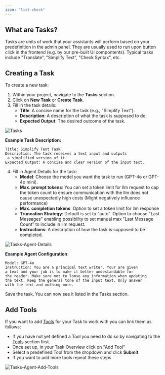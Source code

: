 ```yaml
---
icon: "list-check"
---
```


## **What are Tasks?**

Tasks are units of work that your assistants will perform based on your predefinition in the admin panel. 
They are usually used to run upon button click in the frontend (e.g. by our pre-built UI compontents).
Typical tasks include "Translate", "Simplify Text", "Check Syntax", etc.


## **Creating a Task**

To create a new task:

1. Within your project, navigate to the **Tasks** section.
2. Click on **New Task** or **Create Task**.
3. Fill in the task details:
   - **Title**: A concise name for the task (e.g., "Simplify Text").
   - **Description**: A description of what the task is supposed to do.
   - **Expected Output**: The desired outcome of the task.


<Frame>
  <img src="images/assistant-engine-tasks.png" alt="Tasks"/>
</Frame>


**Example Task Description:**

```plaintext
Title: Simplify Text Task
Description: The task receives a text input and outputs
 a simplified version of it.
Expected Output: A concise and clear version of the input text.
```


4. Fill in Agent Details for the task:
   - **Model**: Choose the model you want the task to run (GPT-4o or GPT-4o mini).
   - **Max. prompt tokens**: You can set a token limit for llm request to cap the token count to ensure communication with the llm does not cause unexpectedly high costs (Might negatively influence performance)
   - **Max. completion tokens**: Option to set a token limit for llm response
   - **Truncation Strategy**: Default is set to "auto". Option to choose "Last Messages" enabling possibility to set manual max "Last Message Count" to include in llm request.
   - **Instructions**: A description of how the task is supposed to be completed.

<Frame>
  <img src="images/assistant-engine-tasks-agent-details.png" alt="Tasks-Agent-Details"/>
</Frame>

**Example Agent Configuration:**

```plaintext
Model: GPT-4o
Instruction: You are a principal text writer. Your are given 
a text and your job is to make it better undestandable for 
the reader. Make sure not to loose any information when updating 
the text. Keep the general tone of the input text. Only answer 
with the text and nothing more.
```

Save the task. You can now see it listed in the Tasks section.

## **Add Tools**

If you want to add [Tools](/docs/Tools) for your Task to work with you can link them as follows:

   - If you have not yet defined a Tool you need to do so by navigating to the [Tools](/docs/Tools) section first.
   - Once set up, in your Task Overview click on "Add Tool"
   - Select a predefined Tool from the dropdown and click **Submit**
   - If you want to add more tools repeat these steps

<Frame>
  <img src="images/assistant-engine-tasks-add-tool.png" alt="Tasks-Agent-Add-Tools"/>
</Frame>
